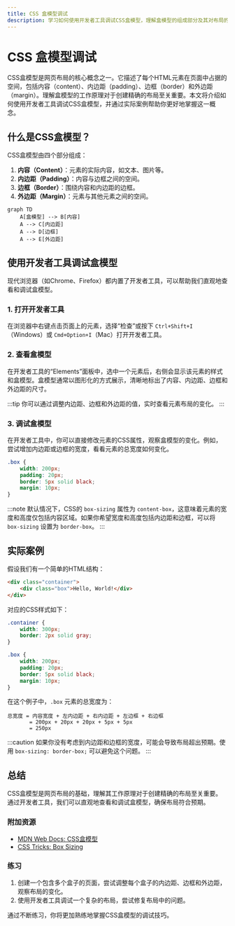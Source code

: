```yaml
---
title: CSS 盒模型调试
description: 学习如何使用开发者工具调试CSS盒模型，理解盒模型的组成部分及其对布局的影响。
---
```


# CSS 盒模型调试

CSS盒模型是网页布局的核心概念之一。它描述了每个HTML元素在页面中占据的空间，包括内容（content）、内边距（padding）、边框（border）和外边距（margin）。理解盒模型的工作原理对于创建精确的布局至关重要。本文将介绍如何使用开发者工具调试CSS盒模型，并通过实际案例帮助你更好地掌握这一概念。

## 什么是CSS盒模型？

CSS盒模型由四个部分组成：

1. **内容（Content）**：元素的实际内容，如文本、图片等。
2. **内边距（Padding）**：内容与边框之间的空间。
3. **边框（Border）**：围绕内容和内边距的边框。
4. **外边距（Margin）**：元素与其他元素之间的空间。

```mermaid
graph TD
    A[盒模型] --> B[内容]
    A --> C[内边距]
    A --> D[边框]
    A --> E[外边距]
```

## 使用开发者工具调试盒模型

现代浏览器（如Chrome、Firefox）都内置了开发者工具，可以帮助我们直观地查看和调试盒模型。

### 1. 打开开发者工具

在浏览器中右键点击页面上的元素，选择“检查”或按下 `Ctrl+Shift+I`（Windows）或 `Cmd+Option+I`（Mac）打开开发者工具。

### 2. 查看盒模型

在开发者工具的“Elements”面板中，选中一个元素后，右侧会显示该元素的样式和盒模型。盒模型通常以图形化的方式展示，清晰地标出了内容、内边距、边框和外边距的尺寸。

:::tip
你可以通过调整内边距、边框和外边距的值，实时查看元素布局的变化。
:::

### 3. 调试盒模型

在开发者工具中，你可以直接修改元素的CSS属性，观察盒模型的变化。例如，尝试增加内边距或边框的宽度，看看元素的总宽度如何变化。

```css
.box {
    width: 200px;
    padding: 20px;
    border: 5px solid black;
    margin: 10px;
}
```

:::note
默认情况下，CSS的 `box-sizing` 属性为 `content-box`，这意味着元素的宽度和高度仅包括内容区域。如果你希望宽度和高度包括内边距和边框，可以将 `box-sizing` 设置为 `border-box`。
:::

## 实际案例

假设我们有一个简单的HTML结构：

```html
<div class="container">
    <div class="box">Hello, World!</div>
</div>
```

对应的CSS样式如下：

```css
.container {
    width: 300px;
    border: 2px solid gray;
}

.box {
    width: 200px;
    padding: 20px;
    border: 5px solid black;
    margin: 10px;
}
```

在这个例子中，`.box` 元素的总宽度为：

```
总宽度 = 内容宽度 + 左内边距 + 右内边距 + 左边框 + 右边框
       = 200px + 20px + 20px + 5px + 5px
       = 250px
```

:::caution
如果你没有考虑到内边距和边框的宽度，可能会导致布局超出预期。使用 `box-sizing: border-box;` 可以避免这个问题。
:::

## 总结

CSS盒模型是网页布局的基础，理解其工作原理对于创建精确的布局至关重要。通过开发者工具，我们可以直观地查看和调试盒模型，确保布局符合预期。

### 附加资源

- [MDN Web Docs: CSS盒模型](https://developer.mozilla.org/zh-CN/docs/Learn/CSS/Building_blocks/The_box_model)
- [CSS Tricks: Box Sizing](https://css-tricks.com/box-sizing/)

### 练习

1. 创建一个包含多个盒子的页面，尝试调整每个盒子的内边距、边框和外边距，观察布局的变化。
2. 使用开发者工具调试一个复杂的布局，尝试修复布局中的问题。

通过不断练习，你将更加熟练地掌握CSS盒模型的调试技巧。